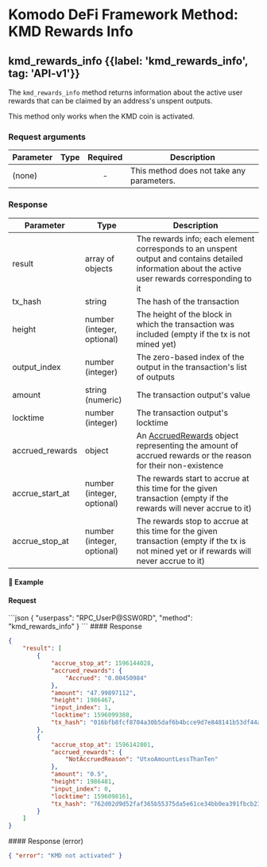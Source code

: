 
# Komodo DeFi Framework Method: KMD Rewards Info

## kmd\_rewards\_info {{label: 'kmd_rewards_info', tag: 'API-v1'}}

The `kmd_rewards_info` method returns information about the active user rewards that can be claimed by an address's unspent outputs.

<Note>
  This method only works when the KMD coin is activated.
</Note>

### Request arguments

| Parameter | Type | Required | Description                               |
| --------- | ---- | :------: | ----------------------------------------- |
| (none)    |      |     -    | This method does not take any parameters. |

### Response

| Parameter         | Type                       | Description                                                                                                                                                                       |
| ----------------- | -------------------------- | --------------------------------------------------------------------------------------------------------------------------------------------------------------------------------- |
| result            | array of objects           | The rewards info; each element corresponds to an unspent output and contains detailed information about the active user rewards corresponding to it                               |
| tx\_hash          | string                     | The hash of the transaction                                                                                                                                                       |
| height            | number (integer, optional) | The height of the block in which the transaction was included (empty if the tx is not mined yet)                                                                                  |
| output\_index     | number (integer)           | The zero-based index of the output in the transaction's list of outputs                                                                                                           |
| amount            | string (numeric)           | The transaction output's value                                                                                                                                                    |
| locktime          | number (integer)           | The transaction output's locktime                                                                                                                                                 |
| accrued\_rewards  | object                     | An [AccruedRewards](/komodo-defi-framework/api/common_structures/wallet/#accrued-rewards) object representing the amount of accrued rewards or the reason for their non-existence |
| accrue\_start\_at | number (integer, optional) | The rewards start to accrue at this time for the given transaction (empty if the rewards will never accrue to it)                                                                 |
| accrue\_stop\_at  | number (integer, optional) | The rewards stop to accrue at this time for the given transaction (empty if the tx is not mined yet or if rewards will never accrue to it)                                        |

#### 📌 Example

#### Request

<CodeGroup title="kmd_rewards_info" tag="POST" label="kmd_rewards_info" mm2MethodDecorate="true">
  ```json
  {
    "userpass": "RPC_UserP@SSW0RD",
    "method": "kmd_rewards_info"
  }
  ```
</CodeGroup>

<CollapsibleSection expandedText="Hide Response" collapsedText="Show Response">
  #### Response

  ```json
  {
      "result": [
          {
              "accrue_stop_at": 1596144028,
              "accrued_rewards": {
                  "Accrued": "0.00450984"
              },
              "amount": "47.99897112",
              "height": 1986467,
              "input_index": 1,
              "locktime": 1596099388,
              "tx_hash": "016bfb8fcf8704a30b5daf6b4bcce9d7e848141b53df44a5eae3db4279227401"
          },
          {
              "accrue_stop_at": 1596142801,
              "accrued_rewards": {
                  "NotAccruedReason": "UtxoAmountLessThanTen"
              },
              "amount": "0.5",
              "height": 1986481,
              "input_index": 0,
              "locktime": 1596098161,
              "tx_hash": "762d02d9d52faf365b55375da5e61ce34bb0ea391fbcb23e74b2adf8165f1bbb"
          }
      ]
  }
  ```
</CollapsibleSection>

<CollapsibleSection expandedText="Hide Error Response" collapsedText="Show Error Response">
  #### Response (error)

  ```json
  { "error": "KMD not activated" }
  ```
</CollapsibleSection>
